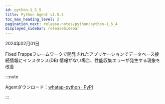 ```yaml
---
id: python-1_5_5
title: Python Agent v1.5.5
toc_max_heading_level: 2
pagination_next: release-notes/python/python-1_5_4
displayed_sidebar: releaseSidebar
---
```


2024年02月01日

<Status>Fixed</Status> Frappeフレームワークで開発されたアプリケーションでデータベース接続情報にインスタンス(DB) 情報がない場合、性能収集エラーが発生する現象を改善

:::note

Agentダウンロード：[whatap-python · PyPI](https://pypi.org/project/whatap-python/1.5.5/)

:::
